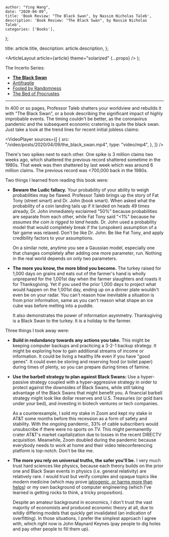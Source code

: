 
    author: "Ying Wang",
    date: "2020-04-09",
    title: 'Book Review: "The Black Swan", by Nassim Nicholas Taleb',
    description: 'Book Review: "The Black Swan", by Nassim Nicholas Taleb',
    categories: ['Books'],
};

  title: article.title,
  description: article.description,
};

  <ArticleLayout article={article} theme="solarized" {...props} />
);

The Incerto Series:

- [**The Black Swan**](/posts/2020/04/09/the_black_swan)
- [Antifragile](/posts/2020/05/06/antifragile)
- [Fooled by Randomness](/posts/2020/07/16/fooled_by_randomness)
- [The Bed of Procrustes](/posts/2020/07/17/the_bed_of_procrustes)

---

In 400 or so pages, Professor Taleb shatters your worldview and rebuilds it with
"The Black Swan", or a book describing the significant impact of highly
improbable events. The timing couldn't be better, as the coronavirus pandemic
and the subsequent economic cratering is quite the black swan. Just take a look
at the trend lines for recent initial jobless claims:

<VideoPlayer
  sources={[
    {
      src: "/video/posts/2020/04/09/the_black_swan.mp4",
      type: "video/mp4",
    },
  ]}
/>

There's two spikes next to each other. One spike is 3 million claims two weeks
ago, which shattered the previous record shattered sometime in the 1980s. That
week was then shattered by last week which was around 6 million claims. The
previous record was <700,000 back in the 1980s.

Two things I learned from reading this book were:

- **Beware the Ludic fallacy.** Your probability of your ability to weigh
  probabilities may be flawed. Professor Taleb brings up the story of Fat Tony
  (street smart) and Dr. John (book smart). When asked what the probability of a
  coin landing tails up if it landed on heads 49 times already, Dr. John
  immediately exclaimed "50%" because probabilities are separate from each
  other, while Fat Tony said "<1%" because _he assumes the coin is rigged to
  land heads_. Dr. John used a probability model that would completely break if
  the (unspoken) assumption of a fair game was relaxed. Don't be like Dr. John.
  Be like Fat Tony, and apply credibility factors to your assumptions.

  On a similar note, anytime you see a Gaussian model, especially one that
  changes completely after adding one more parameter, run. Nothing in the real
  world depends on only two parameters.

- **The more you know, the more blind you become.** The turkey raised for 1,000
  days on grains and eats out of the farmer's hand is wholly unprepared for the
  1,001st day when the farmer slaughters and roasts it for Thanksgiving. Yet if
  you used the prior 1,000 days to project what would happen on the 1,001st day,
  ending up on a dinner plate wouldn't even be on your radar. You can't reason
  how inevitable a situation is from prior information, same as you can't reason
  what shape an ice cube was before melting into a puddle.

  It also demonstrates the power of information asymmetry. Thanksgiving is a
  Black Swan to the turkey. It is a holiday to the farmer.

Three things I took away were:

- **Build in redundancy towards any actions you take.** This might be keeping
  computer backups and practicing a 3-2-1 backup strategy. It might be exploring
  how to gain additional streams of income or information. It could be living a
  healthy life even if you have "good genes". It could even be storing and
  reserving food (or toilet paper) during times of plenty, so you can prepare
  during times of famine.

- **Use the barbell strategy to plan against Black Swans:** Use a
  hyper-passive strategy coupled with a hyper-aggressive strategy in order to
  protect against the downsides of Black Swans, while still taking advantage of
  the Black Swans that might benefit you. A financial barbell strategy might
  look like dollar reserves and U.S. Treasuries (or gold bars under your bed),
  and investing in biotech ventures or tech companies.

  As a counterexample, I sold my stake in Zoom and kept my stake in AT&T some
  months before this recession as a form of safety and stability. With the
  ongoing pandemic, 33% of cable subscribers would unsubscribe if there were no
  sports on TV. This might permanently crater AT&T's market capitalization due
  to losses in the recent DIRECTV acquisition. Meanwhile, Zoom doubled during
  the pandemic because everybody needs to work at home and their video
  teleconferencing platform is top-notch. Don't be like me.

- **The more you rely on universal truths, the safer you'll be.** I very much
  trust hard sciences like physics, because each theory builds on the prior one
  and Black Swan events in physics (i.e. general relativity) are relatively
  rare. I would trust but verify complex and opaque topics like modern medicine
  (which may prove [iatrogenic, or harms more than
  helps](https://en.wikipedia.org/wiki/Iatrogenesis)) or my own background of
  computer engineering (which I've learned is getting rocks to think, a tricky
  proposition).

  Despite an amateur background in economics, I don't trust the vast majority of
  economists and produced economic theory at all, due to wildly differing models
  that quickly get invalidated (an indication of overfitting). In those
  situations, I prefer the simplest approach I agree with, which right now is
  John Maynard Keynes (pay people to dig holes and pay other people to fill them
  up).
